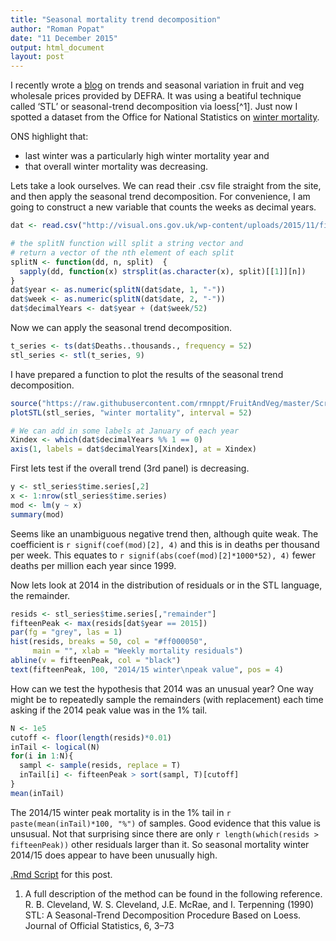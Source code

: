 ```yaml
---
title: "Seasonal mortality trend decomposition"
author: "Roman Popat"
date: "11 December 2015"
output: html_document
layout: post
---
```


I recently wrote a [blog](http://thedatalab.com/Fruit-and-veg-prices) on trends and seasonal variation in fruit and veg wholesale prices provided by DEFRA. It was using a beatiful technique called ‘STL’ or seasonal-trend decomposition via loess[^1]. Just now I spotted a dataset from the Office for National Statistics on [winter mortality](http://visual.ons.gov.uk/excesswintermortality/). 

ONS highlight that: 

* last winter was a particularly high winter mortality year and
* that overall winter mortality was decreasing. 

Lets take a look ourselves. We can read their .csv file straight from the site, and then apply the seasonal trend decomposition. For convenience, I am going to construct a new variable that counts the weeks as decimal years.

```r
dat <- read.csv("http://visual.ons.gov.uk/wp-content/uploads/2015/11/figure45.csv", as.is = T)

# the splitN function will split a string vector and 
# return a vector of the nth element of each split
splitN <- function(dd, n, split)  {
  sapply(dd, function(x) strsplit(as.character(x), split)[[1]][n])
}
dat$year <- as.numeric(splitN(dat$date, 1, "-"))
dat$week <- as.numeric(splitN(dat$date, 2, "-"))
dat$decimalYears <- dat$year + (dat$week/52)
```

Now we can apply the seasonal trend decomposition.

```r
t_series <- ts(dat$Deaths..thousands., frequency = 52)
stl_series <- stl(t_series, 9)
```

I have prepared a function to plot the results of the seasonal trend decomposition.

```r
source("https://raw.githubusercontent.com/rmnppt/FruitAndVeg/master/Scripts/plotSTL.R")
plotSTL(stl_series, "winter mortality", interval = 52)

# We can add in some labels at January of each year
Xindex <- which(dat$decimalYears %% 1 == 0)
axis(1, labels = dat$decimalYears[Xindex], at = Xindex)
```

First lets test if the overall trend (3rd panel) is decreasing.

```r
y <- stl_series$time.series[,2]
x <- 1:nrow(stl_series$time.series)
mod <- lm(y ~ x)
summary(mod)
```

Seems like an unambiguous negative trend then, although quite weak. The coefficient is `r signif(coef(mod)[2], 4)` and this is in deaths per thousand per week. This equates to `r signif(abs(coef(mod)[2]*1000*52), 4)` fewer deaths per million each year since 1999. 

Now lets look at 2014 in the distribution of residuals or in the STL language, the remainder. 

```r
resids <- stl_series$time.series[,"remainder"]
fifteenPeak <- max(resids[dat$year == 2015])
par(fg = "grey", las = 1)
hist(resids, breaks = 50, col = "#ff000050",
     main = "", xlab = "Weekly mortality residuals")
abline(v = fifteenPeak, col = "black")
text(fifteenPeak, 100, "2014/15 winter\npeak value", pos = 4)
```

How can we test the hypothesis that 2014 was an unusual year? One way might be to repeatedly sample the remainders (with replacement) each time asking if the 2014 peak value was in the 1% tail.

```r
N <- 1e5
cutoff <- floor(length(resids)*0.01)
inTail <- logical(N)
for(i in 1:N){
  sampl <- sample(resids, replace = T)
  inTail[i] <- fifteenPeak > sort(sampl, T)[cutoff]
}
mean(inTail)
```

The 2014/15 winter peak mortality is in the 1% tail in `r paste(mean(inTail)*100, "%")` of samples. Good evidence that this value is unsusual. Not that surprising since there are only `r length(which(resids > fifteenPeak))` other residuals larger than it. So seasonal mortality winter 2014/15 does appear to have been unusually high.

[.Rmd Script](https://raw.githubusercontent.com/rmnppt/rmnppt.github.io/master/_source/2015-12-11-STL-winterMortality.Rmd) for this post.

1. A full description of the method can be found in the following reference. R. B. Cleveland, W. S. Cleveland, J.E. McRae, and I. Terpenning (1990) STL: A Seasonal-Trend Decomposition Procedure Based on Loess. Journal of Official Statistics, 6, 3–73